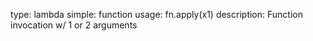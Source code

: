 type: lambda
simple: function
usage: fn.apply(x1)
description: Function invocation w/ 1 or 2 arguments
